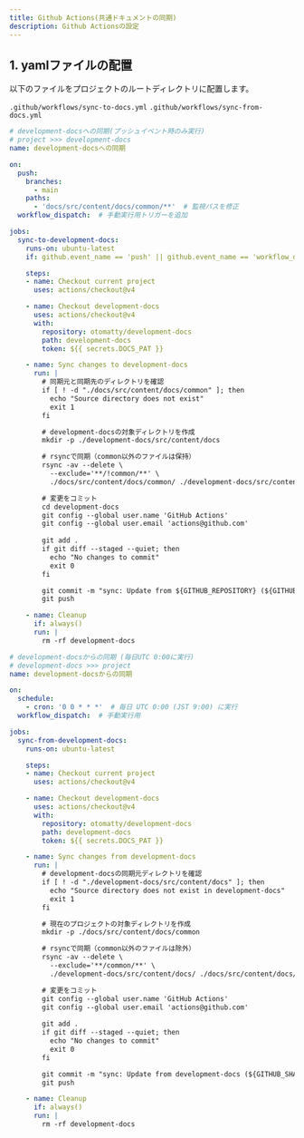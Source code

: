 ```yaml
---
title: Github Actions(共通ドキュメントの同期)
description: Github Actionsの設定
---
```


## 1. yamlファイルの配置

以下のファイルをプロジェクトのルートディレクトリに配置します。

 `.github/workflows/sync-to-docs.yml`
 `.github/workflows/sync-from-docs.yml`
 
```sync-to-docs.yml
# development-docsへの同期(プッシュイベント時のみ実行)
# project >>> development-docs
name: development-docsへの同期

on:
  push:
    branches:
      - main
    paths:
      - 'docs/src/content/docs/common/**'  # 監視パスを修正
  workflow_dispatch:  # 手動実行用トリガーを追加

jobs:
  sync-to-development-docs:
    runs-on: ubuntu-latest
    if: github.event_name == 'push' || github.event_name == 'workflow_dispatch'  # 条件を修正

    steps:
    - name: Checkout current project
      uses: actions/checkout@v4

    - name: Checkout development-docs
      uses: actions/checkout@v4
      with:
        repository: otomatty/development-docs
        path: development-docs
        token: ${{ secrets.DOCS_PAT }}

    - name: Sync changes to development-docs
      run: |
        # 同期元と同期先のディレクトリを確認
        if [ ! -d "./docs/src/content/docs/common" ]; then
          echo "Source directory does not exist"
          exit 1
        fi

        # development-docsの対象ディレクトリを作成
        mkdir -p ./development-docs/src/content/docs

        # rsyncで同期（common以外のファイルは保持）
        rsync -av --delete \
          --exclude='**/!common/**' \
          ./docs/src/content/docs/common/ ./development-docs/src/content/docs/

        # 変更をコミット
        cd development-docs
        git config --global user.name 'GitHub Actions'
        git config --global user.email 'actions@github.com'
        
        git add .
        if git diff --staged --quiet; then
          echo "No changes to commit"
          exit 0
        fi

        git commit -m "sync: Update from ${GITHUB_REPOSITORY} (${GITHUB_SHA})"
        git push

    - name: Cleanup
      if: always()
      run: |
        rm -rf development-docs
```

```sync-from-docs.yml
# development-docsからの同期 (毎日UTC 0:00に実行)
# development-docs >>> project
name: development-docsからの同期

on:
  schedule:
    - cron: '0 0 * * *'  # 毎日 UTC 0:00 (JST 9:00) に実行
  workflow_dispatch:  # 手動実行用

jobs:
  sync-from-development-docs:
    runs-on: ubuntu-latest

    steps:
    - name: Checkout current project
      uses: actions/checkout@v4

    - name: Checkout development-docs
      uses: actions/checkout@v4
      with:
        repository: otomatty/development-docs
        path: development-docs
        token: ${{ secrets.DOCS_PAT }}

    - name: Sync changes from development-docs
      run: |
        # development-docsの同期元ディレクトリを確認
        if [ ! -d "./development-docs/src/content/docs" ]; then
          echo "Source directory does not exist in development-docs"
          exit 1
        fi

        # 現在のプロジェクトの対象ディレクトリを作成
        mkdir -p ./docs/src/content/docs/common

        # rsyncで同期（common以外のファイルは除外）
        rsync -av --delete \
          --exclude='**/common/**' \
          ./development-docs/src/content/docs/ ./docs/src/content/docs/common/

        # 変更をコミット
        git config --global user.name 'GitHub Actions'
        git config --global user.email 'actions@github.com'
        
        git add .
        if git diff --staged --quiet; then
          echo "No changes to commit"
          exit 0
        fi

        git commit -m "sync: Update from development-docs (${GITHUB_SHA})"
        git push

    - name: Cleanup
      if: always()
      run: |
        rm -rf development-docs
```